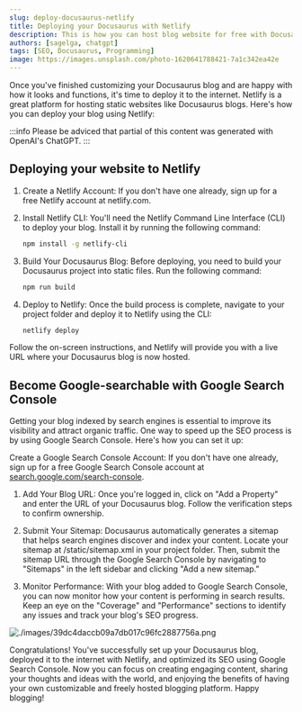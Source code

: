 ```yaml
---
slug: deploy-docusaurus-netlify
title: Deploying your Docusaurus with Netlify
description: This is how you can host blog website for free with Docusaurus
authors: [sagelga, chatgpt]
tags: [SEO, Docusaurus, Programming]
image: https://images.unsplash.com/photo-1620641788421-7a1c342ea42e
---
```


Once you've finished customizing your Docusaurus blog and are happy with how it looks and functions, it's time to deploy it to the internet. Netlify is a great platform for hosting static websites like Docusaurus blogs. Here's how you can deploy your blog using Netlify:

<!--truncate-->

:::info
Please be adviced that partial of this content was generated with OpenAI's ChatGPT.
:::

## Deploying your website to Netlify

1. Create a Netlify Account: If you don't have one already, sign up for a free Netlify account at netlify.com.

2. Install Netlify CLI: You'll need the Netlify Command Line Interface (CLI) to deploy your blog. Install it by running the following command:

    ```bash
    npm install -g netlify-cli
    ```

3. Build Your Docusaurus Blog: Before deploying, you need to build your Docusaurus project into static files. Run the following command:

    ```bash
    npm run build
    ```

4. Deploy to Netlify: Once the build process is complete, navigate to your project folder and deploy it to Netlify using the CLI:

    ```bash
    netlify deploy
    ```

Follow the on-screen instructions, and Netlify will provide you with a live URL where your Docusaurus blog is now hosted.

## Become Google-searchable with Google Search Console

Getting your blog indexed by search engines is essential to improve its visibility and attract organic traffic. One way to speed up the SEO process is by using Google Search Console. Here's how you can set it up:

Create a Google Search Console Account: If you don't have one already, sign up for a free Google Search Console account at [search.google.com/search-console](https://search.google.com/search-console).

1. Add Your Blog URL: Once you're logged in, click on "Add a Property" and enter the URL of your Docusaurus blog. Follow the verification steps to confirm ownership.

2. Submit Your Sitemap: Docusaurus automatically generates a sitemap that helps search engines discover and index your content. Locate your sitemap at /static/sitemap.xml in your project folder. Then, submit the sitemap URL through the Google Search Console by navigating to "Sitemaps" in the left sidebar and clicking "Add a new sitemap."

3. Monitor Performance: With your blog added to Google Search Console, you can now monitor how your content is performing in search results. Keep an eye on the "Coverage" and "Performance" sections to identify any issues and track your blog's SEO progress.

![./images/39dc4daccb09a7db017c96fc2887756a.png](./images/39dc4daccb09a7db017c96fc2887756a.png)

Congratulations! You've successfully set up your Docusaurus blog, deployed it to the internet with Netlify, and optimized its SEO using Google Search Console. Now you can focus on creating engaging content, sharing your thoughts and ideas with the world, and enjoying the benefits of having your own customizable and freely hosted blogging platform. Happy blogging!
